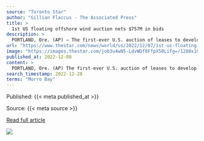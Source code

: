 ```yaml
---
source: "Toronto Star"
author: "Gillian Flaccus - The Associated Press"
title: >
  1st US floating offshore wind auction nets $757M in bids
description: >
  PORTLAND, Ore. (AP) — The first-ever U.S. auction of leases to develop commercial-scale floating wind farms in the deep waters off the West Coast attr...
url: "https://www.thestar.com/news/world/us/2022/12/07/1st-us-floating-offshore-wind-auction-nets-757m-off-calif.html"
image: "https://images.thestar.com/job3u4wN5-LdvWDf8FfpX50Lifg=/1280x1024/smart/filters:cb(1670461758709):format(webp)/https://www.thestar.com/content/dam/thestar/news/world/us/2022/12/07/1st-us-floating-offshore-wind-auction-nets-757m-in-bids/20221205181212-638e7ad2821cf083b8299d5cjpeg.jpg"
published_at: 2022-12-08
content: >
  PORTLAND, Ore. (AP) The first-ever U.S. auction of leases to develop commercial-scale floating wind farms in the deep waters off the West Coast attracted $757 million in winning bids Wednesday from m… [+3923 chars]
search_timestamp: 2022-12-28
terms: "Morro Bay"
---
```



Published: {{< meta published_at >}}


Source: {{< meta source >}}


[Read full article]({{< meta url >}})



![](`r rmarkdown::metadata$image[1]`)
